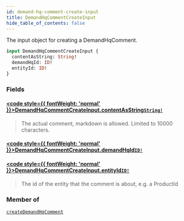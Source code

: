 ```yaml
---
id: demand-hq-comment-create-input
title: DemandHqCommentCreateInput
hide_table_of_contents: false
---
```








The input object for creating a DemandHqComment.

```graphql
input DemandHqCommentCreateInput {
  contentAsString: String!
  demandHqId: ID!
  entityId: ID!
}
```


### Fields

#### [<code style={{ fontWeight: 'normal' }}>DemandHqCommentCreateInput.<b>contentAsString</b></code>](#)<Bullet />[`String!`](/demand/api/graphql-admin/reference/scalars/string) <Badge class="secondary" text="non-null"/> <Badge class="secondary" text="scalar"/>
> The actual comment, markdown is allowed. Limited to 10000 characters.
> 

#### [<code style={{ fontWeight: 'normal' }}>DemandHqCommentCreateInput.<b>demandHqId</b></code>](#)<Bullet />[`ID!`](/demand/api/graphql-admin/reference/scalars/id) <Badge class="secondary" text="non-null"/> <Badge class="secondary" text="scalar"/>
> 
> 

#### [<code style={{ fontWeight: 'normal' }}>DemandHqCommentCreateInput.<b>entityId</b></code>](#)<Bullet />[`ID!`](/demand/api/graphql-admin/reference/scalars/id) <Badge class="secondary" text="non-null"/> <Badge class="secondary" text="scalar"/>
> The id of the entity that the comment is about, e.g. a ProductId
> 



### Member of

[`createDemandHqComment`](/demand/api/graphql-admin/reference/mutations/create-demand-hq-comment)  <Badge class="secondary" text="mutation"/>



